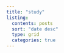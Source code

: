 ```yaml
---
title: "study"
listing:
  contents: posts
  sort: "date desc"
  type: grid
  categories: true
---
```

